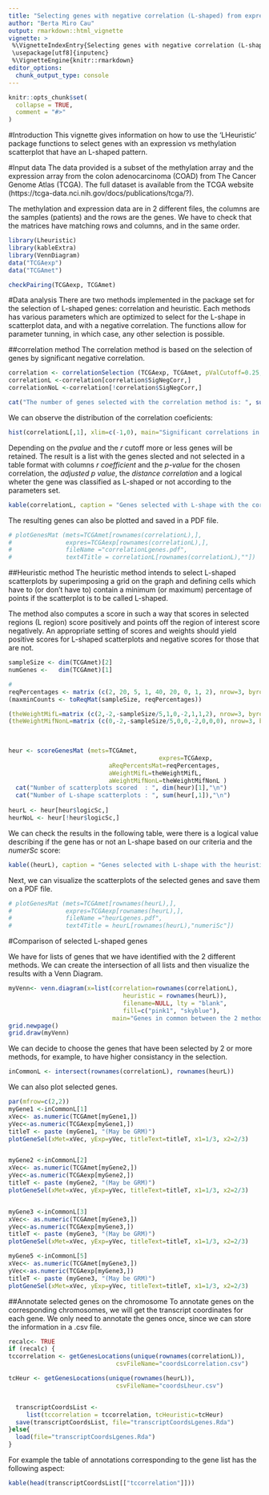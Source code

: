 ---
title: "Selecting genes with negative correlation (L-shaped) from expression and methylation arrays"
author: "Berta Miro Cau"
output: rmarkdown::html_vignette
vignette: >
 %\VignetteIndexEntry{Selecting genes with negative correlation (L-shaped) from expression and methylation arrays}
 \usepackage[utf8]{inputenc} 
 %\VignetteEngine{knitr::rmarkdown}
editor_options: 
  chunk_output_type: console
---

```{r setup, include = FALSE}
knitr::opts_chunk$set(
  collapse = TRUE,
  comment = "#>"
)
```
 
#Introduction
This vignette gives information on how to use the 'LHeuristic' package functions to select genes with an expression vs methylation scatterplot that have an L-shaped pattern. 

#Input data
The data provided is a subset of the methylation array and the expression array from the colon adenocarcinoma (COAD) from The Cancer Genome Atlas (TCGA). The full dataset is available from the TCGA website (https://tcga-data.nci.nih.gov/docs/publications/tcga/?).

The methylation and expression data are in 2 different files,  the columns are the samples (patients) and the rows are the genes. We have to check that the matrices  have matching rows and columns, and in the same order.

```{r}
library(Lheuristic)
library(kableExtra)
library(VennDiagram)
data("TCGAexp")
data("TCGAmet")

checkPairing(TCGAexp, TCGAmet)
```

#Data analysis
There are two methods implemented in the package set for the selection of L-shaped genes: correlation and heuristic. Each methods has various parameters which are optimized to select for the L-shape in scatterplot data, and with a negative correlation.
The functions allow for parameter tunning, in which case, any other selection is possible.

##correlation method
The correlation method is based on the selection of genes by significant negative correlation.

```{r}
correlation <- correlationSelection (TCGAexp, TCGAmet, pValCutoff=0.25,  rCutoff=-0.5, type="Spearman",adj=TRUE)
correlationL <-correlation[correlation$SigNegCorr,] 
correlationNoL <-correlation[!correlation$SigNegCorr,] 

cat("The number of genes selected with the correlation method is: ", sum(correlationL$SigNegCorr),"\n")
```

We can observe the distribution of the correlation coeficients:
```{r}
hist(correlationL[,1], xlim=c(-1,0), main="Significant correlations in TCGA dataset")
```

Depending on the *pvalue* and the *r* cutoff more or less genes will be retained.
The result is a list with the genes slected and not selected in a table format with columns *r coefficient* and the *p-value* for the chosen correlation, the *adjusted p value*, the *distance correlation* and a logical wheter the gene was classified as L-shaped or not according to the parameters set.

```{r}
kable(correlationL, caption = "Genes selected with L-shape with the correlation method")
```

The resulting genes can also be plotted and saved in a PDF file.

```{r}
# plotGenesMat (mets=TCGAmet[rownames(correlationL),], 
#               expres=TCGAexp[rownames(correlationL),], 
#               fileName ="correlationLgenes.pdf",
#               text4Title = correlationL[rownames(correlationL),""]) 
```


##Heuristic method
The heuristic method intends to select L-shaped scatterplots by superimposing a grid on the graph and defining cells which have to (or don't have to) contain a minimum (or maximum) percentage of points if the scatterplot is to be called L-shaped.

The method also computes a score in such a way that scores in selected regions (L region) score positively and points off the region of interest score negatively. An appropriate setting of scores and weights should yield positive scores for L-shaped scatterplots and negative scores for those that are not. 

```{r}
sampleSize <- dim(TCGAmet)[2]
numGenes <-   dim(TCGAmet)[1]

# 
reqPercentages <- matrix (c(2, 20, 5, 1, 40, 20, 0, 1, 2), nrow=3, byrow=TRUE)
(maxminCounts <- toReqMat(sampleSize, reqPercentages))

(theWeightMifL=matrix (c(2,-2,-sampleSize/5,1,0,-2,1,1,2), nrow=3, byrow=TRUE))
(theWeightMifNonL=matrix (c(0,-2,-sampleSize/5,0,0,-2,0,0,0), nrow=3, byrow=TRUE))
   
   

heur <- scoreGenesMat (mets=TCGAmet,
							              expres=TCGAexp,
                            aReqPercentsMat=reqPercentages,
                            aWeightMifL=theWeightMifL,
                            aWeightMifNonL=theWeightMifNonL )
  cat("Number of scatterplots scored  : ", dim(heur)[1],"\n")
  cat("Number of L-shape scatterplots : ", sum(heur[,1]),"\n")
  
heurL <- heur[heur$logicSc,]
heurNoL <- heur[!heur$logicSc,]
```

We can check the results in the following table, were there is a logical value describing if the gene has or not an L-shape based on our criteria and the *numerSc* score:

```{r}
kable((heurL), caption = "Genes selected with L-shape with the heuristic method")
```

Next, we can visualize the scatterplots of the selected genes and save them on a PDF file.

```{r}
# plotGenesMat (mets=TCGAmet[rownames(heurL),], 
#               expres=TCGAexp[rownames(heurL),], 
#               fileName ="heurLgenes.pdf",
#               text4Title = heurL[rownames(heurL),"numeriSc"]) 
```



#Comparison of selected L-shaped genes

We have for lists of genes that we have identified with the 2 different methods. We can create the intersection of all lists and then visualize the results with a Venn Diagram.

```{r}
myVenn<- venn.diagram(x=list(correlation=rownames(correlationL),
                                heuristic = rownames(heurL)), 
                                filename=NULL, lty = "blank",  
                                fill=c("pink1", "skyblue"),
                             main="Genes in common between the 2 methods")
grid.newpage()
grid.draw(myVenn)
```

We can decide to choose the genes that have been selected by 2 or more methods, for example, to have higher consistancy in the selection. 

```{r}

inCommonL <- intersect(rownames(correlationL), rownames(heurL))
```

We can also plot selected genes.
```{r, fig.height=17, fig.width=12}
par(mfrow=c(2,2))
myGene1 <-inCommonL[1]
xVec<- as.numeric(TCGAmet[myGene1,])
yVec<-as.numeric(TCGAexp[myGene1,])
titleT <- paste (myGene1, "(May be GRM)")
plotGeneSel(xMet=xVec, yExp=yVec, titleText=titleT, x1=1/3, x2=2/3)


myGene2 <-inCommonL[2]
xVec<- as.numeric(TCGAmet[myGene2,])
yVec<-as.numeric(TCGAexp[myGene2,])
titleT <- paste (myGene2, "(May be GRM)")
plotGeneSel(xMet=xVec, yExp=yVec, titleText=titleT, x1=1/3, x2=2/3)


myGene3 <-inCommonL[3]
xVec<- as.numeric(TCGAmet[myGene3,])
yVec<-as.numeric(TCGAexp[myGene3,])
titleT <- paste (myGene3, "(May be GRM)")
plotGeneSel(xMet=xVec, yExp=yVec, titleText=titleT, x1=1/3, x2=2/3)

myGene5 <-inCommonL[5]
xVec<- as.numeric(TCGAmet[myGene3,])
yVec<-as.numeric(TCGAexp[myGene3,])
titleT <- paste (myGene3, "(May be GRM)")
plotGeneSel(xMet=xVec, yExp=yVec, titleText=titleT, x1=1/3, x2=2/3)
```

##Annotate selected genes on the chromosome
To annotate genes on the corresponding chromosomes, we will get the transcript coordinates for each gene. We only need to annotate the genes once, since we can store the information in a .csv file.

```{r}
recalc<- TRUE
if (recalc) {
tccorrelation <- getGenesLocations(unique(rownames(correlationL)),
                              csvFileName="coordsLcorrelation.csv")

tcHeur <- getGenesLocations(unique(rownames(heurL)),
                              csvFileName="coordsLheur.csv")


  transcriptCoordsList <- 
     list(tccorrelation = tccorrelation, tcHeuristic=tcHeur)
  save(transcriptCoordsList, file="transcriptCoordsLgenes.Rda")
}else{
  load(file="transcriptCoordsLgenes.Rda")
}
```

For example the table of annotations corresponding to the \texttt{selectedcorrelationDA} gene list has the following aspect:

```{r}

kable(head(transcriptCoordsList[["tccorrelation"]]))

```


